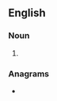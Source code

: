 ==English==

===Noun===
{{head|en|noun plural form}}

# {{plural of|puffet|lang=en}}

===Anagrams===
* {{anagrams|en|a=effpstu|puffest}}